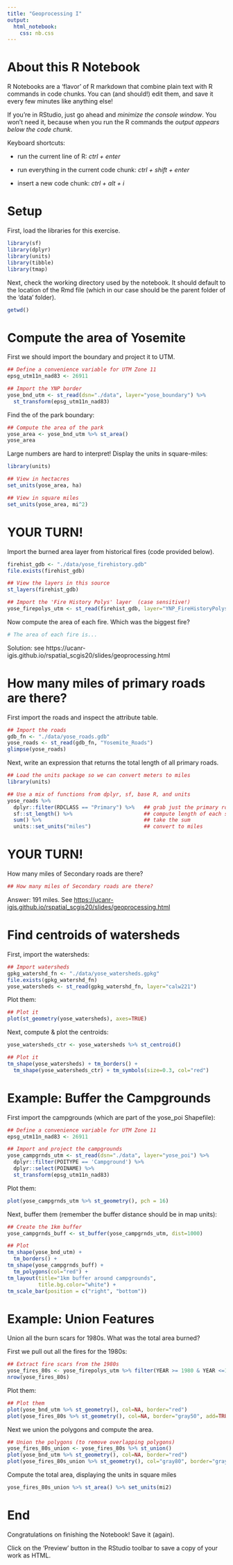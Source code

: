 ```yaml
---
title: "Geoprocessing I"
output: 
  html_notebook: 
    css: nb.css
---
```


# About this R Notebook

R Notebooks are a 'flavor' of R markdown that combine plain text with R commands in code chunks. You can (and should!) edit them, and save it every few minutes like anything else!

If you're in RStudio, just go ahead and *minimize the console window*. You won't need it, because when you run the R commands the *output appears below the code chunk*.

Keyboard shortcuts:

- run the current line of R: *ctrl + enter*

 - run everything in the current code chunk: *ctrl + shift + enter*

 - insert a new code chunk: *ctrl + alt + i*

# Setup

First, load the libraries for this exercise.

```r
library(sf)
library(dplyr)
library(units)
library(tibble)
library(tmap)
```

Next, check the working directory used by the notebook. It should default to the location of the Rmd file (which in our case should be the parent folder of the 'data' folder).

```r
getwd()
```
# Compute the area of Yosemite

First we should import the boundary and project it to UTM.

```r
## Define a convenience variable for UTM Zone 11
epsg_utm11n_nad83 <- 26911

## Import the YNP border
yose_bnd_utm <- st_read(dsn="./data", layer="yose_boundary") %>% 
  st_transform(epsg_utm11n_nad83)
```
Find the of the park boundary:

```r
## Compute the area of the park
yose_area <- yose_bnd_utm %>% st_area()
yose_area
```

Large numbers are hard to interpret! Display the units in square-miles:


```r
library(units)

## View in hectacres
set_units(yose_area, ha)

## View in square miles
set_units(yose_area, mi^2)
```

# YOUR TURN!

Import the burned area layer from historical fires (code provided below). 

```r
firehist_gdb <- "./data/yose_firehistory.gdb"
file.exists(firehist_gdb)

## View the layers in this source
st_layers(firehist_gdb)

## Import the 'Fire History Polys' layer  (case sensitive!)
yose_firepolys_utm <- st_read(firehist_gdb, layer="YNP_FireHistoryPolys")
```

Now compute the area of each fire. Which was the biggest fire?

```r
# The area of each fire is...

```

Solution: see https://ucanr-igis.github.io/rspatial_scgis20/slides/geoprocessing.html

# How many miles of primary roads are there?

First import the roads and inspect the attribute table.

```r
## Import the roads
gdb_fn <- "./data/yose_roads.gdb"
yose_roads <- st_read(gdb_fn, "Yosemite_Roads")
glimpse(yose_roads)
```

Next, write an expression that returns the total length of all primary roads.

```r
## Load the units package so we can convert meters to miles
library(units)

## Use a mix of functions from dplyr, sf, base R, and units 
yose_roads %>% 
  dplyr::filter(RDCLASS == "Primary") %>%   ## grab just the primary roads
  sf::st_length() %>%                       ## compute length of each segment (as numeric vector)
  sum() %>%                                 ## take the sum
  units::set_units("miles")                 ## convert to miles
```

# YOUR TURN!

How many miles of Secondary roads are there?

```r
## How many miles of Secondary roads are there?

```

Answer: 191 miles. See <https://ucanr-igis.github.io/rspatial_scgis20/slides/geoprocessing.html>

# Find centroids of watersheds

First, import the watersheds:

```r
## Import watersheds
gpkg_watershd_fn <- "./data/yose_watersheds.gpkg"
file.exists(gpkg_watershd_fn)
yose_watersheds <- st_read(gpkg_watershd_fn, layer="calw221")
```

Plot them:

```r
## Plot it
plot(st_geometry(yose_watersheds), axes=TRUE)
```

Next, compute & plot the centroids:

```r
yose_watersheds_ctr <- yose_watersheds %>% st_centroid()

## Plot it
tm_shape(yose_watersheds) + tm_borders() +
  tm_shape(yose_watersheds_ctr) + tm_symbols(size=0.3, col="red")
```

# Example: Buffer the Campgrounds

First import the campgrounds (which are part of the yose_poi Shapefile):

```r
## Define a convenience variable for UTM Zone 11
epsg_utm11n_nad83 <- 26911

## Import and project the campgrounds
yose_campgrnds_utm <- st_read(dsn="./data", layer="yose_poi") %>% 
  dplyr::filter(POITYPE == 'Campground') %>% 
  dplyr::select(POINAME) %>% 
  st_transform(epsg_utm11n_nad83)
```

Plot them:

```r
plot(yose_campgrnds_utm %>% st_geometry(), pch = 16)
```

Next, buffer them (remember the buffer distance should be in map units):

```r
## Create the 1km buffer
yose_campgrnds_buff <- st_buffer(yose_campgrnds_utm, dist=1000)

## Plot
tm_shape(yose_bnd_utm) +
  tm_borders() +
tm_shape(yose_campgrnds_buff) +
  tm_polygons(col="red") +
tm_layout(title="1km buffer around campgrounds", 
          title.bg.color="white") +
tm_scale_bar(position = c("right", "bottom"))
```

# Example: Union Features

Union all the burn scars for 1980s. What was the total area burned?

First we pull out all the fires for the 1980s:

```r
## Extract fire scars from the 1980s
yose_fires_80s <- yose_firepolys_utm %>% filter(YEAR >= 1980 & YEAR <=1989) 
nrow(yose_fires_80s)
```
Plot them:

```r
## Plot them
plot(yose_bnd_utm %>% st_geometry(), col=NA, border="red")
plot(yose_fires_80s %>% st_geometry(), col=NA, border="gray50", add=TRUE)
```

Next we union the polygons and compute the area.

```r
## Union the polygons (to remove overlapping polygons)
yose_fires_80s_union <- yose_fires_80s %>% st_union()
plot(yose_bnd_utm %>% st_geometry(), col=NA, border="red")
plot(yose_fires_80s_union %>% st_geometry(), col="gray80", border="gray60", add=TRUE)
```

Compute the total area, displaying the units in square miles

```r
yose_fires_80s_union %>% st_area() %>% set_units(mi2)
```

# End

Congratulations on finishing the Notebook! Save it (again).

Click on the 'Preview' button in the RStudio toolbar to save a copy of your work as HTML.


